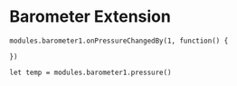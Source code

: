 # Barometer Extension


```blocks
modules.barometer1.onPressureChangedBy(1, function() {
    
})

let temp = modules.barometer1.pressure()
```
